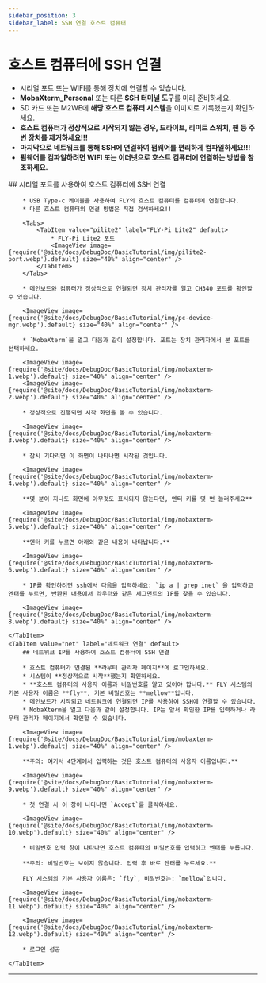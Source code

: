 ```yaml
---
sidebar_position: 3
sidebar_label: SSH 연결 호스트 컴퓨터
---
```






# 호스트 컴퓨터에 SSH 연결


* 시리얼 포트 또는 WIFI를 통해 장치에 연결할 수 있습니다.
* **MobaXterm_Personal** 또는 다른 **SSH 터미널 도구**를 미리 준비하세요.
* SD 카드 또는 M2WE에 **해당 호스트 컴퓨터 시스템**을 이미지로 기록했는지 확인하세요.
* **호스트 컴퓨터가 정상적으로 시작되지 않는 경우, 드라이브, 리미트 스위치, 팬 등 주변 장치를 제거하세요!!!**
* **마지막으로 네트워크를 통해 SSH에 연결하여 펌웨어를 편리하게 컴파일하세요!!!**
* **펌웨어를 컴파일하려면 WIFI 또는 이더넷으로 호스트 컴퓨터에 연결하는 방법을 참조하세요.**

<Tabs>
    <TabItem value="serial" label="시리얼 연결" default>
        ## 시리얼 포트를 사용하여 호스트 컴퓨터에 SSH 연결

        * USB Type-c 케이블을 사용하여 FLY의 호스트 컴퓨터를 컴퓨터에 연결합니다.
        * 다른 호스트 컴퓨터의 연결 방법은 직접 검색하세요!!

        <Tabs>
            <TabItem value="pilite2" label="FLY-Pi Lite2" default>
                * FLY-Pi Lite2 포트
                <ImageView image={require('@site/docs/DebugDoc/BasicTutorial/img/pilite2-port.webp').default} size="40%" align="center" />
            </TabItem>
        </Tabs>

        * 메인보드와 컴퓨터가 정상적으로 연결되면 장치 관리자를 열고 CH340 포트를 확인할 수 있습니다.

        <ImageView image={require('@site/docs/DebugDoc/BasicTutorial/img/pc-device-mgr.webp').default} size="40%" align="center" />

        * `MobaXterm`을 열고 다음과 같이 설정합니다. 포트는 장치 관리자에서 본 포트를 선택하세요.

        <ImageView image={require('@site/docs/DebugDoc/BasicTutorial/img/mobaxterm-1.webp').default} size="40%" align="center" />
        <ImageView image={require('@site/docs/DebugDoc/BasicTutorial/img/mobaxterm-2.webp').default} size="40%" align="center" />

        * 정상적으로 진행되면 시작 화면을 볼 수 있습니다.

        <ImageView image={require('@site/docs/DebugDoc/BasicTutorial/img/mobaxterm-3.webp').default} size="40%" align="center" />

        * 잠시 기다리면 이 화면이 나타나면 시작된 것입니다.

        <ImageView image={require('@site/docs/DebugDoc/BasicTutorial/img/mobaxterm-4.webp').default} size="40%" align="center" />

        **몇 분이 지나도 화면에 아무것도 표시되지 않는다면, 엔터 키를 몇 번 눌러주세요**

        <ImageView image={require('@site/docs/DebugDoc/BasicTutorial/img/mobaxterm-5.webp').default} size="40%" align="center" />

        **엔터 키를 누르면 아래와 같은 내용이 나타납니다.**

        <ImageView image={require('@site/docs/DebugDoc/BasicTutorial/img/mobaxterm-6.webp').default} size="40%" align="center" />

        * IP를 확인하려면 ssh에서 다음을 입력하세요: `ip a | grep inet` 을 입력하고 엔터를 누르면, 반환된 내용에서 라우터와 같은 세그먼트의 IP를 찾을 수 있습니다.

        <ImageView image={require('@site/docs/DebugDoc/BasicTutorial/img/mobaxterm-8.webp').default} size="40%" align="center" />

    </TabItem>
    <TabItem value="net" label="네트워크 연결" default>
        ## 네트워크 IP를 사용하여 호스트 컴퓨터에 SSH 연결

        * 호스트 컴퓨터가 연결된 **라우터 관리자 페이지**에 로그인하세요.
        * 시스템이 **정상적으로 시작**했는지 확인하세요.
        * **호스트 컴퓨터의 사용자 이름과 비밀번호를 알고 있어야 합니다.** FLY 시스템의 기본 사용자 이름은 **fly**, 기본 비밀번호는 **mellow**입니다.
        * 메인보드가 시작되고 네트워크에 연결되면 IP를 사용하여 SSH에 연결할 수 있습니다.
        * MobaXterm을 열고 다음과 같이 설정합니다. IP는 앞서 확인한 IP를 입력하거나 라우터 관리자 페이지에서 확인할 수 있습니다.

        <ImageView image={require('@site/docs/DebugDoc/BasicTutorial/img/mobaxterm-1.webp').default} size="40%" align="center" />

        **주의: 여기서 4단계에서 입력하는 것은 호스트 컴퓨터의 사용자 이름입니다.**

        <ImageView image={require('@site/docs/DebugDoc/BasicTutorial/img/mobaxterm-9.webp').default} size="40%" align="center" />

        * 첫 연결 시 이 창이 나타나면 `Accept`를 클릭하세요.

        <ImageView image={require('@site/docs/DebugDoc/BasicTutorial/img/mobaxterm-10.webp').default} size="40%" align="center" />

        * 비밀번호 입력 창이 나타나면 호스트 컴퓨터의 비밀번호를 입력하고 엔터를 누릅니다.

        **주의: 비밀번호는 보이지 않습니다. 입력 후 바로 엔터를 누르세요.**

        FLY 시스템의 기본 사용자 이름은: `fly`, 비밀번호는: `mellow`입니다.

        <ImageView image={require('@site/docs/DebugDoc/BasicTutorial/img/mobaxterm-11.webp').default} size="40%" align="center" />

        <ImageView image={require('@site/docs/DebugDoc/BasicTutorial/img/mobaxterm-12.webp').default} size="40%" align="center" />

        * 로그인 성공

    </TabItem>
</Tabs>

----